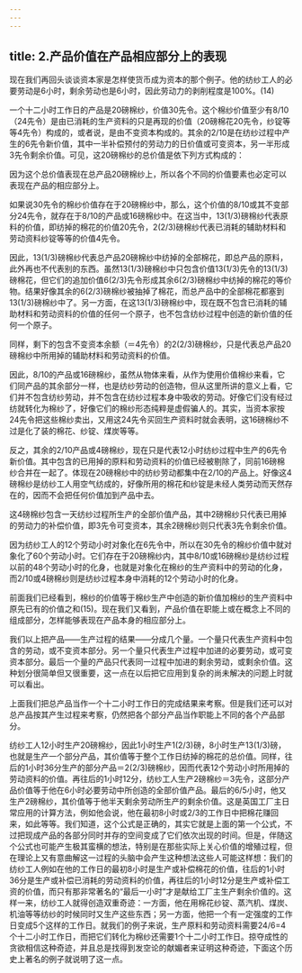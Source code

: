 ```yaml
---
---
---
```

title: 2.产品价值在产品相应部分上的表现
---




现在我们再回头谈谈资本家是怎样使货币成为资本的那个例子。他的纺纱工人的必要劳动是6小时，剩余劳动也是6小时，因此劳动力的剥削程度是100%。(14)

一个十二小时工作日的产品是20磅棉纱，价值30先令。这个棉纱价值至少有8/10（24先令）是由已消耗的生产资料的只是再现的价值（20磅棉花20先令，纱锭等等4先令）构成的，或者说，是由不变资本构成的。其余的2/10是在纺纱过程中产生的6先令新价值，其中一半补偿预付的劳动力的日价值或可变资本，另一半形成3先令剩余价值。可见，这20磅棉纱的总价值是依下列方式构成的：



因为这个总价值表现在总产品20磅棉纱上，所以各个不同的价值要素也必定可以表现在产品的相应部分上。

如果说30先令的棉纱价值存在于20磅棉纱中，那么，这个价值的8/10或其不变部分24先令，就存在于8/10的产品或16磅棉纱中。在这当中，13(1/3)磅棉纱代表原料的价值，即纺掉的棉花的价值20先令，2(2/3)磅棉纱代表已消耗的辅助材料和劳动资料纱锭等等的价值4先令。

因此，13(1/3)磅棉纱代表总产品20磅棉纱中纺掉的全部棉花，即总产品的原料，此外再也不代表别的东西。虽然13(1/3)磅棉纱中只包含价值13(1/3)先令的13(1/3)磅棉花，但它们的追加价值6(2/3)先令形成其余6(2/3)磅棉纱中纺掉的棉花的等价物。结果好像其余的6(2/3)磅棉纱被抽掉了棉花，而总产品中的全部棉花都塞到13(1/3)磅棉纱中了。另一方面，在这13(1/3)磅棉纱中，现在既不包含已消耗的辅助材料和劳动资料的价值的任何一个原子，也不包含纺纱过程中创造的新价值的任何一个原子。

同样，剩下的包含不变资本余额（＝4先令）的2(2/3)磅棉纱，只是代表总产品20磅棉纱中所用掉的辅助材料和劳动资料的价值。

因此，8/10的产品或16磅棉纱，虽然从物体来看，从作为使用价值棉纱来看，它们同产品的其余部分一样，也是纺纱劳动的创造物，但从这里所讲的意义上看，它们并不包含纺纱劳动，并不包含在纺纱过程本身中吸收的劳动。好像它们没有经过纺就转化为棉纱了，好像它们的棉纱形态纯粹是虚假骗人的。其实，当资本家按24先令把这些棉纱卖出，又用这24先令买回生产资料时就会表明，这16磅棉纱不过是化了装的棉花、纱锭、煤炭等等。

反之，其余的2/10产品或4磅棉纱，现在只是代表12小时纺纱过程中生产的6先令新价值。其中包含的已用掉的原料和劳动资料的价值已经被剔除了，同前16磅棉纱合并在一起了。体现在20磅棉纱中的纺纱劳动都集中在2/10的产品上。好像这4磅棉纱是纺纱工人用空气纺成的，好像所用的棉花和纱锭是未经人类劳动而天然存在的，因而不会把任何价值加到产品中去。

这4磅棉纱包含一天纺纱过程所生产的全部价值产品，其中2磅棉纱只代表已用掉的劳动力的补偿价值，即3先令可变资本，其余2磅棉纱则只代表3先令剩余价值。

因为纺纱工人的12个劳动小时对象化在6先令中，所以在30先令的棉纱价值中就对象化了60个劳动小时。它们存在于20磅棉纱内，其中8/10或16磅棉纱是纺纱过程以前的48个劳动小时的化身，也就是对象化在棉纱的生产资料中的劳动的化身，而2/10或4磅棉纱则是纺纱过程本身中消耗的12个劳动小时的化身。

前面我们已经看到，棉纱的价值等于棉纱生产中创造的新价值加棉纱的生产资料中原先已有的价值之和(15)。现在我们又看到，产品价值在职能上或在概念上不同的组成部分，怎样能够表现在产品本身的相应部分上。

我们以上把产品——生产过程的结果——分成几个量。一个量只代表生产资料中包含的劳动，或不变资本部分。另一个量只代表生产过程中加进的必要劳动，或可变资本部分。最后一个量的产品只代表同一过程中加进的剩余劳动，或剩余价值。这种划分很简单但又很重要，这一点在以后把它应用到复杂的尚未解决的问题上时就可以看出。

上面我们把总产品当作一个十二小时工作日的完成结果来考察。但是我们还可以对总产品按其产生过程来考察，仍然把各个部分产品当作职能上不同的各个产品部分。

纺纱工人12小时生产20磅棉纱，因此1小时生产1(2/3)磅，8小时生产13(1/3)磅，也就是生产一个部分产品，其价值等于整个工作日纺掉的棉花的总价值。同样，往后的1小时36分生产的部分产品＝2(2/3)磅棉纱，因而代表12个劳动小时所用掉的劳动资料的价值。再往后的1小时12分，纺纱工人生产2磅棉纱＝3先令，这部分产品价值等于他在6小时必要劳动中所创造的全部价值产品。最后的6/5小时，他又生产2磅棉纱，其价值等于他半天剩余劳动所生产的剩余价值。这是英国工厂主日常应用的计算方法，例如他会说，他在最初8小时或2/3的工作日中把棉花赚回来，如此等等。我们知道，这个公式是正确的，其实它就是上面的第一个公式，不过把现成产品的各部分同时并存的空间变成了它们依次出现的时间。但是，伴随这个公式也可能产生极其蛮横的想法，特别是在那些实际上关心价值的增殖过程，但在理论上又有意曲解这一过程的头脑中会产生这种想法这些人可能这样想：我们的纺纱工人例如在他的工作日的最初8小时是生产或补偿棉花的价值，往后的1小时36分是生产或补偿已消耗的劳动资料的价值，再往后的1小时12分是生产或补偿工资的价值，而只有那非常著名的“最后一小时”才是献给工厂主生产剩余价值的。这样一来，纺纱工人就得创造双重奇迹：一方面，他在用棉花纱锭、蒸汽机、煤炭、机油等等纺纱的时候同时又生产这些东西；另一方面，他把一个有一定强度的工作日变成5个这样的工作日。就我们的例子来说，生产原料和劳动资料需要24/6=4个十二小时工作日，而把它们转化为棉纱还需要1个十二小时工作日。掠夺成性的贪欲相信这种奇迹，并且总是找得到发空论的献媚者来证明这种奇迹，下面这个历史上著名的例子就说明了这一点。